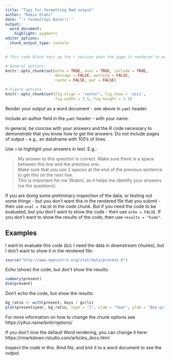 ```yaml
---
title: "Tips for formatting Rmd output"
author: "Robin Elahi"
date: "`r format(Sys.Date())`"
output:
  word_document: 
    highlight: pygments
editor_options:
  chunk_output_type: console
---
```


```r
# This code block sets up the r session when the page is rendered to word

# General options
knitr::opts_chunk$set(echo = TRUE, eval = TRUE, include = TRUE,  
                      message = FALSE, warning = FALSE, 
                      cache = FALSE, par = FALSE)

# Figure options
knitr::opts_chunk$set(fig.align = 'center', fig.show = 'asis', 
                      fig.width = 3.5, fig.height = 3.5) 

```

Render your output as a word document - see above in `yaml` header.  

Include an author field in the `yaml` header - with your name. 

In general, be concise with your answers and the R code necessary to demonstrate that you know how to get the answers. Do not include pages of output - e.g., an dataframe with 100's of lines. 

Use `>` to highlight your answers in text. E.g.:   

> My answer to this question is correct. Make sure there is a space between this line and the previous one.  
> Make sure that you use 2 spaces at the end of the previous sentence to get this on the next line.  
> This is important for me (Robin), as it helps me identify your answers (vs the questions). 

If you are doing some preliminary inspection of the data, or testing out some things - but you don't want this in the rendered file that you submit - then use `eval = FALSE` in the code chunk. But if you need the code to be evaluated, but you don't want to show the code - then use `echo = FALSE`. If you don't want to show the results of the code, then use `results = "hide"`. 

## Examples

I want to evaluate this code (b/c I need the data in downstream chunks), but I don't want to show it in the rendered file:
```r
source("http://www.openintro.org/stat/data/present.R")
```

Echo (show) the code, but don't show the results:
```r
summary(present)
dim(present)
```

Don't echo the code, but show the results:
```r
bg_ratio <- with(present, boys / girls)
plot(present$year, bg_ratio, type = "l", xlab = "Year", ylab = "Boy:girl ratio")
```

For more information on how to change the chunk options see https://yihui.name/knitr/options/

If you don't love the default Word rendering, you can change it here: https://rmarkdown.rstudio.com/articles_docx.html

Inspect the code in this .Rmd file, and knit it to a word document to see the output. 



